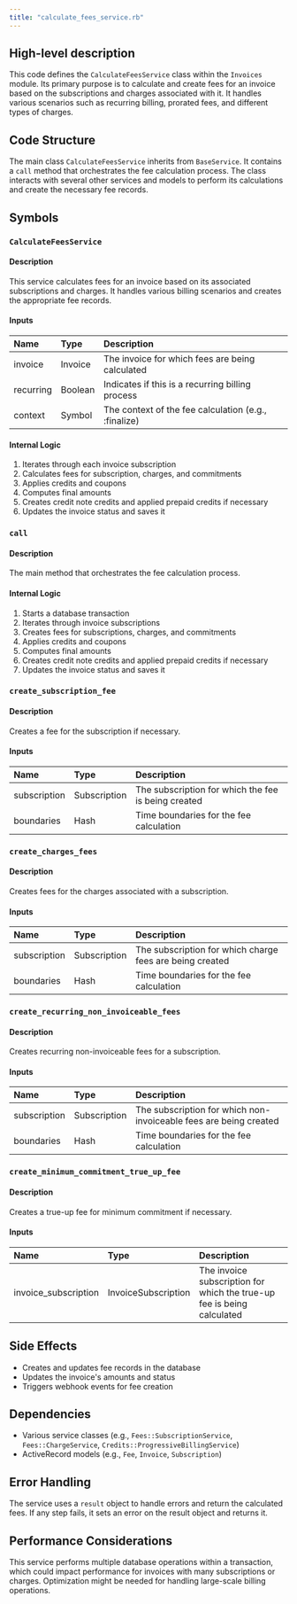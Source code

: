 ```yaml
---
title: "calculate_fees_service.rb"
---
```


## High-level description
This code defines the `CalculateFeesService` class within the `Invoices` module. Its primary purpose is to calculate and create fees for an invoice based on the subscriptions and charges associated with it. It handles various scenarios such as recurring billing, prorated fees, and different types of charges.

## Code Structure
The main class `CalculateFeesService` inherits from `BaseService`. It contains a `call` method that orchestrates the fee calculation process. The class interacts with several other services and models to perform its calculations and create the necessary fee records.

## Symbols

### `CalculateFeesService`
#### Description
This service calculates fees for an invoice based on its associated subscriptions and charges. It handles various billing scenarios and creates the appropriate fee records.

#### Inputs
| Name | Type | Description |
|:-----|:-----|:------------|
| invoice | Invoice | The invoice for which fees are being calculated |
| recurring | Boolean | Indicates if this is a recurring billing process |
| context | Symbol | The context of the fee calculation (e.g., :finalize) |

#### Internal Logic
1. Iterates through each invoice subscription
2. Calculates fees for subscription, charges, and commitments
3. Applies credits and coupons
4. Computes final amounts
5. Creates credit note credits and applied prepaid credits if necessary
6. Updates the invoice status and saves it

### `call`
#### Description
The main method that orchestrates the fee calculation process.

#### Internal Logic
1. Starts a database transaction
2. Iterates through invoice subscriptions
3. Creates fees for subscriptions, charges, and commitments
4. Applies credits and coupons
5. Computes final amounts
6. Creates credit note credits and applied prepaid credits if necessary
7. Updates the invoice status and saves it

### `create_subscription_fee`
#### Description
Creates a fee for the subscription if necessary.

#### Inputs
| Name | Type | Description |
|:-----|:-----|:------------|
| subscription | Subscription | The subscription for which the fee is being created |
| boundaries | Hash | Time boundaries for the fee calculation |

### `create_charges_fees`
#### Description
Creates fees for the charges associated with a subscription.

#### Inputs
| Name | Type | Description |
|:-----|:-----|:------------|
| subscription | Subscription | The subscription for which charge fees are being created |
| boundaries | Hash | Time boundaries for the fee calculation |

### `create_recurring_non_invoiceable_fees`
#### Description
Creates recurring non-invoiceable fees for a subscription.

#### Inputs
| Name | Type | Description |
|:-----|:-----|:------------|
| subscription | Subscription | The subscription for which non-invoiceable fees are being created |
| boundaries | Hash | Time boundaries for the fee calculation |

### `create_minimum_commitment_true_up_fee`
#### Description
Creates a true-up fee for minimum commitment if necessary.

#### Inputs
| Name | Type | Description |
|:-----|:-----|:------------|
| invoice_subscription | InvoiceSubscription | The invoice subscription for which the true-up fee is being calculated |

## Side Effects
- Creates and updates fee records in the database
- Updates the invoice's amounts and status
- Triggers webhook events for fee creation

## Dependencies
- Various service classes (e.g., `Fees::SubscriptionService`, `Fees::ChargeService`, `Credits::ProgressiveBillingService`)
- ActiveRecord models (e.g., `Fee`, `Invoice`, `Subscription`)

## Error Handling
The service uses a `result` object to handle errors and return the calculated fees. If any step fails, it sets an error on the result object and returns it.

## Performance Considerations
This service performs multiple database operations within a transaction, which could impact performance for invoices with many subscriptions or charges. Optimization might be needed for handling large-scale billing operations.